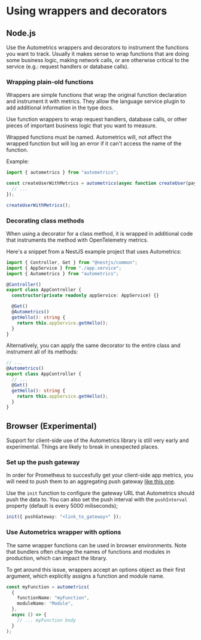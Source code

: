 
# Using wrappers and decorators

## Node.js

Use the Autometrics wrappers and decorators to instrument the functions you want
to track. Usually it makes sense to wrap functions that are doing some business
logic, making network calls, or are otherwise critical to the service (e.g.:
request handlers or database calls).

### Wrapping plain-old functions

Wrappers are simple functions that wrap the original function declaration and
instrument it with metrics. They allow the language service plugin to add
additional information in the type docs.

Use function wrappers to wrap request handlers, database calls, or other
pieces of important business logic that you want to measure.

<Callout type="info">
    Wrapped functions must be named. Autometrics will, not affect the wrapped
    function but will log an error if it can't access the name of the function.
</Callout>

Example:

```typescript
import { autometrics } from "autometrics";

const createUserWithMetrics = autometrics(async function createUser(payload: User) {
  // ...
});

createUserWithMetrics();
```

### Decorating class methods

When using a decorator for a class method, it is wrapped in additional code that
instruments the method with OpenTelemetry metrics.

Here's a snippet from a NestJS example project that uses Autometrics:

```typescript
import { Controller, Get } from "@nestjs/common";
import { AppService } from "./app.service";
import { Autometrics } from "autometrics";

@Controller()
export class AppController {
  constructor(private readonly appService: AppService) {}

  @Get()
  @Autometrics()
  getHello(): string {
    return this.appService.getHello();
  }
}
```

Alternatively, you can apply the same decorator to the entire class and
instrument all of its methods:

```typescript
// ...
@Autometrics()
export class AppController {
  // ...
  @Get()
  getHello(): string {
    return this.appService.getHello();
  }
}
```

## Browser (Experimental)

<Callout type="warning">
    Support for client-side use of the Autometrics library is still very early and
    experimental. Things are likely to break in unexpected places.
</Callout>

### Set up the push gateway

In order for Prometheus to succesfully get your client-side app metrics, you
will need to push them to an aggregating push gateway [like this
one](https://github.com/zapier/prom-aggregation-gateway).

Use the `init` function to configure the gateway URL that Autometrics should
push the data to. You can also set the push interval with the `pushInterval`
property (default is every 5000 miliseconds);

```typescript
init({ pushGateway: "<link_to_gateway>" });
```

### Use Autometrics wrapper with options

The same wrapper functions can be used in browser environments. Note that
bundlers often change the names of functions and modules in production, which
can impact the library.

To get around this issue, wrappers accept an options object as
their first argument, which explicitly assigns a function and module name.

```typescript
const myFunction = autometrics(
  {
    functionName: "myFunction",
    moduleName: "Module",
  },
  async () => {
    // ... myFunction body
  }
);
```

